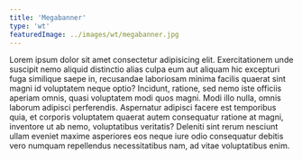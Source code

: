 ```yaml
---
title: 'Megabanner'
type: 'wt'
featuredImage: ../images/wt/megabanner.jpg
---
```


Lorem ipsum dolor sit amet consectetur adipisicing elit. Exercitationem unde suscipit nemo aliquid distinctio alias culpa eum aut aliquam hic excepturi fuga similique saepe in, recusandae laboriosam minima facilis quaerat sint magni id voluptatem neque optio? Incidunt, ratione, sed nemo iste officiis aperiam omnis, quasi voluptatem modi quos magni. Modi illo nulla, omnis laborum adipisci perferendis. Aspernatur adipisci facere est temporibus quia, et corporis voluptatem quaerat autem consequatur ratione at magni, inventore ut ab nemo, voluptatibus veritatis? Deleniti sint rerum nesciunt ullam eveniet maxime asperiores eos neque iure odio consequatur debitis vero numquam repellendus necessitatibus nam, ad vitae voluptatibus enim.
